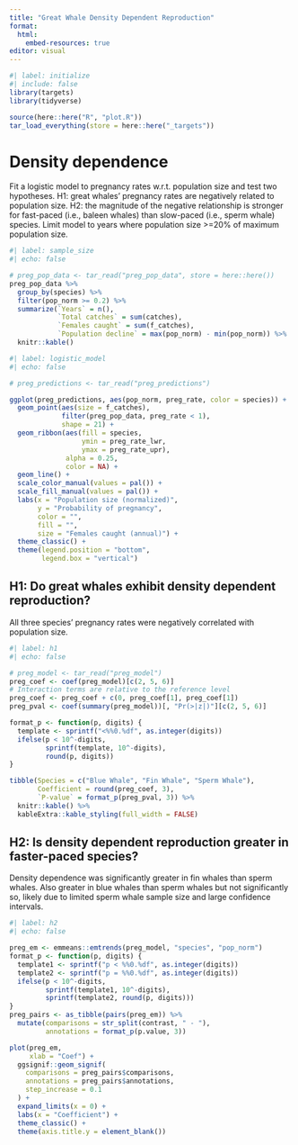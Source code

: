 ```yaml
---
title: "Great Whale Density Dependent Reproduction"
format:
  html:
    embed-resources: true
editor: visual
---
```


```r
#| label: initialize
#| include: false
library(targets)
library(tidyverse)

source(here::here("R", "plot.R"))
tar_load_everything(store = here::here("_targets"))
```

# Density dependence

Fit a logistic model to pregnancy rates w.r.t. population size and test two hypotheses. H1: great whales' pregnancy rates are negatively related to population size. H2: the magnitude of the negative relationship is stronger for fast-paced (i.e., baleen whales) than slow-paced (i.e., sperm whale) species. Limit model to years where population size \>=20% of maximum population size.

```r
#| label: sample_size
#| echo: false

# preg_pop_data <- tar_read("preg_pop_data", store = here::here())
preg_pop_data %>% 
  group_by(species) %>% 
  filter(pop_norm >= 0.2) %>% 
  summarize(`Years` = n(),
            `Total catches` = sum(catches),
            `Females caught` = sum(f_catches),
            `Population decline` = max(pop_norm) - min(pop_norm)) %>% 
  knitr::kable()
```

```r
#| label: logistic_model
#| echo: false

# preg_predictions <- tar_read("preg_predictions")

ggplot(preg_predictions, aes(pop_norm, preg_rate, color = species)) +
  geom_point(aes(size = f_catches), 
             filter(preg_pop_data, preg_rate < 1),
             shape = 21) +
  geom_ribbon(aes(fill = species, 
                  ymin = preg_rate_lwr, 
                  ymax = preg_rate_upr),
              alpha = 0.25,
              color = NA) +
  geom_line() +
  scale_color_manual(values = pal()) +
  scale_fill_manual(values = pal()) +
  labs(x = "Population size (normalized)",
       y = "Probability of pregnancy",
       color = "",
       fill = "",
       size = "Females caught (annual)") +
  theme_classic() +
  theme(legend.position = "bottom",
        legend.box = "vertical")
```

## H1: Do great whales exhibit density dependent reproduction?

All three species' pregnancy rates were negatively correlated with population size.

```r
#| label: h1
#| echo: false

# preg_model <- tar_read("preg_model")
preg_coef <- coef(preg_model)[c(2, 5, 6)]
# Interaction terms are relative to the reference level
preg_coef <- preg_coef + c(0, preg_coef[1], preg_coef[1])
preg_pval <- coef(summary(preg_model))[, "Pr(>|z|)"][c(2, 5, 6)]

format_p <- function(p, digits) {
  template <- sprintf("<%%0.%df", as.integer(digits))
  ifelse(p < 10^-digits, 
         sprintf(template, 10^-digits),
         round(p, digits))
}

tibble(Species = c("Blue Whale", "Fin Whale", "Sperm Whale"),
       Coefficient = round(preg_coef, 3),
       `P-value` = format_p(preg_pval, 3)) %>% 
  knitr::kable() %>% 
  kableExtra::kable_styling(full_width = FALSE)

```

## H2: Is density dependent reproduction greater in faster-paced species?

Density dependence was significantly greater in fin whales than sperm whales. Also greater in blue whales than sperm whales but not significantly so, likely due to limited sperm whale sample size and large confidence intervals.

```r
#| label: h2
#| echo: false

preg_em <- emmeans::emtrends(preg_model, "species", "pop_norm")
format_p <- function(p, digits) {
  template1 <- sprintf("p < %%0.%df", as.integer(digits))
  template2 <- sprintf("p = %%0.%df", as.integer(digits))
  ifelse(p < 10^-digits, 
         sprintf(template1, 10^-digits),
         sprintf(template2, round(p, digits)))
}
preg_pairs <- as_tibble(pairs(preg_em)) %>% 
  mutate(comparisons = str_split(contrast, " - "),
         annotations = format_p(p.value, 3))

plot(preg_em,
     xlab = "Coef") +
  ggsignif::geom_signif(
    comparisons = preg_pairs$comparisons,
    annotations = preg_pairs$annotations,
    step_increase = 0.1
  ) +
  expand_limits(x = 0) +
  labs(x = "Coefficient") +
  theme_classic() +
  theme(axis.title.y = element_blank())

```
